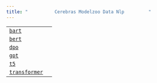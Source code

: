 ```yaml
---
title: "          Cerebras Modelzoo Data Nlp         "
---
```

  

|     |     |
| --- | --- |  
| [`bart`](cerebras.modelzoo.data.nlp.bart.html#module-cerebras.modelzoo.data.nlp.bart "cerebras.modelzoo.data.nlp.bart") |     |
| [`bert`](cerebras.modelzoo.data.nlp.bert.html#module-cerebras.modelzoo.data.nlp.bert "cerebras.modelzoo.data.nlp.bert") |     |
| [`dpo`](cerebras.modelzoo.data.nlp.dpo.html#module-cerebras.modelzoo.data.nlp.dpo "cerebras.modelzoo.data.nlp.dpo") |     |
| [`gpt`](cerebras.modelzoo.data.nlp.gpt.html#module-cerebras.modelzoo.data.nlp.gpt "cerebras.modelzoo.data.nlp.gpt") |     |
| [`t5`](cerebras.modelzoo.data.nlp.t5.html#module-cerebras.modelzoo.data.nlp.t5 "cerebras.modelzoo.data.nlp.t5") |     |
| [`transformer`](cerebras.modelzoo.data.nlp.transformer.html#module-cerebras.modelzoo.data.nlp.transformer "cerebras.modelzoo.data.nlp.transformer") |     |